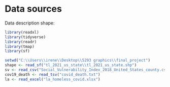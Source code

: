 # Data sources
Data description 
shape: 
```r
library(readxl)
library(tidyverse)
library(readr)
library(tmap)
library(sf)

setwd("C:\\Users\\irene\\Desktop\\5293 graphics\\final_project")
shape <- read_sf("tl_2021_us_state\\tl_2021_us_state.shp")
sv <- read_csv("Social_Vulnerability_Index_2018_United_States_county.csv")
cov19_death <- read_tsv("covid_death.txt")
la <- read_excel("la_homeless_covid.xlsx")
```